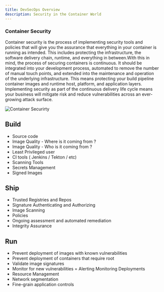 ```yaml
---
title: DevSecOps Overview
description: Security in the Container World
---
```


### Container Security 
Container security is the process of implementing security tools and policies that will give you the assurance that everything in your container is running as intended. 
This includes protecting the infrastructure, the software delivery chain, runtime, and everything in between.With this in mind, the process of securing containers is continuous. 
It should be integrated into your development process, automated to remove the number of manual touch points, and extended into the maintenance and operation of the underlying infrastructure. 
This means protecting your build pipeline container images and runtime host, platform, and application layers. 
Implementing security as part of the continuous delivery life cycle means your business will mitigate risk and reduce vulnerabilities across an ever-growing attack surface.

![Container Securirty ]( images/ContainerSecurity.png "Security Aspects for Conatiner")

## Build

- Source code
- Image Quality - Where is it coming from ?
- Image Quality - Who is it coming from ?
- Least Privileged user
- CI tools ( Jenkins / Tekton / etc)
- Scanning Tools
- Secrets Management
- Signed Images


## Ship

- Trusted Registries and Repos
- Signature Authenticating and Authorizing
- Image Scanning
- Policies
- Ongoing assessment and automated remediation
- Integrity Assurance

## Run

- Prevent deployment of images  with known vulnerabilities
- Prevent deployment of  containers that require root
- Validate image signatures
- Monitor for new vulnerabilities
= Alerting Monitoring Deployments
- Resource Management
- Network segmentation
- Fine-grain application controls


